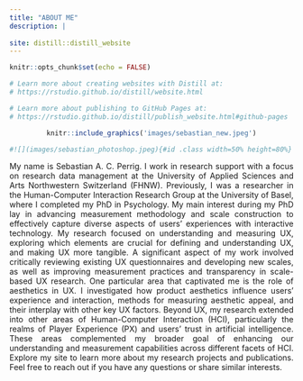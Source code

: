 ```yaml
---
title: "ABOUT ME"
description: |
  
site: distill::distill_website
---
```


```r
knitr::opts_chunk$set(echo = FALSE)

# Learn more about creating websites with Distill at:
# https://rstudio.github.io/distill/website.html

# Learn more about publishing to GitHub Pages at:
# https://rstudio.github.io/distill/publish_website.html#github-pages

```


<center>

```r
knitr::include_graphics('images/sebastian_new.jpeg')

#![](images/sebastian_photoshop.jpeg){#id .class width=50% height=80%} ![](images/sebastian_photoshop.jpeg){width=40% height=40%}

```

</center>

<p style="text-align: justify"> 
My name is Sebastian A. C. Perrig. I work in research support with a focus on research data management at the University of Applied Sciences and Arts Northwestern Switzerland (FHNW). Previously, I was a researcher in the Human-Computer Interaction Research Group at the University of Basel, where I completed my PhD in Psychology. My main interest during my PhD lay in advancing measurement methodology and scale construction to effectively capture diverse aspects of users' experiences with interactive technology. My research focused on understanding and measuring UX, exploring which elements are crucial for defining and understanding UX, and making UX more tangible. A significant aspect of my work involved critically reviewing existing UX questionnaires and developing new scales, as well as improving measurement practices and transparency in scale-based UX research. One particular area that captivated me is the role of aesthetics in UX. I investigated how product aesthetics influence users' experience and interaction, methods for measuring aesthetic appeal, and their interplay with other key UX factors. Beyond UX, my research extended into other areas of Human-Computer Interaction (HCI), particularly the realms of Player Experience (PX) and users' trust in artificial intelligence. These areas complemented my broader goal of enhancing our understanding and measurement capabilities across different facets of HCI. Explore my site to learn more about my research projects and publications. Feel free to reach out if you have any questions or share similar interests. </p>